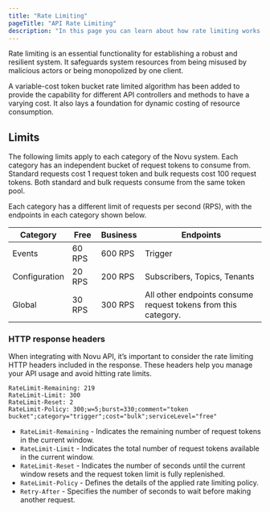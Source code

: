 ```yaml
---
title: "Rate Limiting"
pageTitle: "API Rate Limiting"
description: "In this page you can learn about how rate limiting works with Novu's API"
---
```


Rate limiting is an essential functionality for establishing a robust and resilient system. It safeguards system resources from being misused by malicious actors or being monopolized by one client.

A variable-cost token bucket rate limited algorithm has been added to provide the capability for different API controllers and methods to have a varying cost. It also lays a foundation for dynamic costing of resource consumption.

## Limits

The following limits apply to each category of the Novu system. Each category has an independent bucket of request tokens to consume from.
Standard requests cost 1 request token and bulk requests cost 100 request tokens. Both standard and bulk requests consume from the same token pool.

Each category has a different limit of requests per second (RPS), with the endpoints in each category shown below.

| Category      | Free   | Business | Endpoints                                                            |
| ------------- | ------ | -------- | -------------------------------------------------------------------- |
| Events        | 60 RPS | 600 RPS  | Trigger                                                              |
| Configuration | 20 RPS | 200 RPS  | Subscribers, Topics, Tenants                                         |
| Global        | 30 RPS | 300 RPS  | All other endpoints consume request tokens from this category. |

### HTTP response headers

When integrating with Novu API, it’s important to consider the rate limiting HTTP headers included in the response. These headers help you manage your API usage and avoid hitting rate limits. 

```
RateLimit-Remaining: 219
RateLimit-Limit: 300
RateLimit-Reset: 2
RateLimit-Policy: 300;w=5;burst=330;comment="token bucket";category="trigger";cost="bulk";serviceLevel="free"
```

- `RateLimit-Remaining` - Indicates the remaining number of request tokens in the current window.
- `RateLimit-Limit` - Indicates the total number of request tokens available in the current window.
- `RateLimit-Reset` - Indicates the number of seconds until the current window resets and the request token limit is fully replenished.
- `RateLimit-Policy` - Defines the details of the applied rate limiting policy.
- `Retry-After` - Specifies the number of seconds to wait before making another request.
